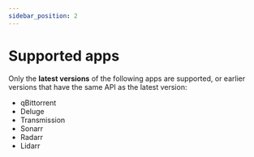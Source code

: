 ```yaml
---
sidebar_position: 2
---
```


# Supported apps

Only the **latest versions** of the following apps are supported, or earlier versions that have the same API as the latest version:
- qBittorrent
- Deluge
- Transmission
- Sonarr
- Radarr
- Lidarr
